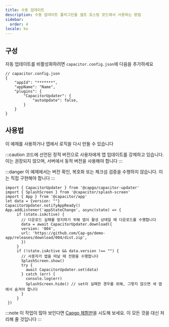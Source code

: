 ```yaml
---
title: 수동 업데이트
description: 수동 업데이트 플러그인을 셀프 호스팅 모드에서 사용하는 방법
sidebar:
  order: 4
locale: ko
---
```


## 구성

자동 업데이트를 비활성화하려면 `capacitor.config.json`에 다음을 추가하세요
```tsx
// capacitor.config.json
{
	"appId": "*******",
	"appName": "Name",
	"plugins": {
		"CapacitorUpdater": {
			"autoUpdate": false,
		}
	}
}
```

## 사용법

이 예제를 사용하거나 앱에서 로직을 다시 만들 수 있습니다

:::caution
코드에 선언된 정적 버전으로 사용자에게 앱 업데이트를 강제하고 있습니다. 이는 권장되지 않으며, 서버에서 동적 버전을 사용해야 합니다
:::

:::danger
이 예제에서는 버전 확인, 복호화 또는 체크섬 검증을 수행하지 않습니다. 이는 직접 구현해야 합니다
:::

```tsx
import { CapacitorUpdater } from '@capgo/capacitor-updater'
import { SplashScreen } from '@capacitor/splash-screen'
import { App } from '@capacitor/app'
let data = {version: ""}
CapacitorUpdater.notifyAppReady()
App.addListener('appStateChange', async(state) => {
     if (state.isActive) {
       // 다운로드 실패를 방지하기 위해 앱이 활성 상태일 때 다운로드를 수행합니다
       data = await CapacitorUpdater.download({
       version: '004',
       url: 'https://github.com/Cap-go/demo-app/releases/download/004/dist.zip',
       })
     }
     if (!state.isActive && data.version !== "") {
       // 사용자가 앱을 떠날 때 전환을 수행합니다
       SplashScreen.show()
       try {
         await CapacitorUpdater.set(data)
       } catch (err) {
         console.log(err)
         SplashScreen.hide() // set이 실패한 경우를 위해, 그렇지 않으면 새 앱에서 숨겨야 합니다
       }
     }
 })
```

:::note
이 작업이 많아 보인다면 [Capgo 체험판](https://capgo.app/register/)을 시도해 보세요. 이 모든 것을 대신 처리해 줄 것입니다
:::